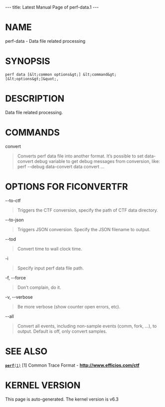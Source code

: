---
title: Latest Manual Page of perf-data.1
---


= NAME =

perf-data - Data file related processing

= SYNOPSIS =

<pre>perf data [&lt;common options&gt;] &lt;command&gt; [&lt;options&gt;]&quot;,</pre>
= DESCRIPTION =

Data file related processing.

= COMMANDS =

convert

<blockquote>Converts perf data file into another format. It’s possible to set data-convert debug variable to get debug messages from conversion, like: perf --debug data-convert data convert ...
</blockquote>
= OPTIONS FOR FICONVERTFR =

--to-ctf

<blockquote>Triggers the CTF conversion, specify the path of CTF data directory.
</blockquote>
--to-json

<blockquote>Triggers JSON conversion. Specify the JSON filename to output.
</blockquote>
--tod

<blockquote>Convert time to wall clock time.
</blockquote>
-i

<blockquote>Specify input perf data file path.
</blockquote>
-f, --force

<blockquote>Don’t complain, do it.
</blockquote>
-v, --verbose

<blockquote>Be more verbose (show counter open errors, etc).
</blockquote>
--all

<blockquote>Convert all events, including non-sample events (comm, fork, ...), to output. Default is off, only convert samples.
</blockquote>
= SEE ALSO =

[[Latest Manual Page of perf.1|<tt>'''perf'''(1)</tt>]] [1] Common Trace Format - '''http://www.efficios.com/ctf'''


= KERNEL VERSION =

This page is auto-generated.  The kernel version is v6.3
